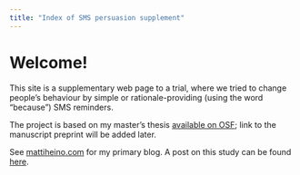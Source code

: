 ```yaml
---
title: "Index of SMS persuasion supplement"
---
```


# Welcome!

This site is a supplementary web page to a trial, where we tried to change people's behaviour by simple or rationale-providing (using the word "because") SMS reminders.

The project is based on my master's thesis [available on OSF](https://osf.io/ncevp/); link to the manuscript preprint will be added later.

See [mattiheino.com](www.mattiheino.com) for my primary blog. A post on this study can be found [here](https://mattiheino.com/2016/05/03/myth-of-the-magical-because/).